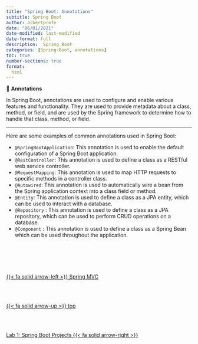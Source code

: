 ```yaml
---
title: "Spring Boot: Annotations"
subtitle: Spring Boot
author: albertprofe
date: "06/01/2021"
date-modified: last-modified
date-format: full
description:  Spring Boot
categories: [Spring-Boot, annotations]
toc: true
number-sections: true
format:
  html
---
```



::: {.summary}

📘 **Annotations**

In Spring Boot, annotations are used to configure and enable various features and functionality. They are used to provide metadata about a class, method, or field, and are used by the Spring framework to determine how to handle that class, method, or field.

:::

---


Here are some examples of common annotations used in Spring Boot:

- ``@SpringBootApplication``: This annotation is used to enable the default configuration of a Spring Boot application.
- ``@RestController``: This annotation is used to define a class as a RESTful web service controller.
- ``@RequestMapping``: This annotation is used to map HTTP requests to specific methods in a controller class.
- ``@Autowired``: This annotation is used to automatically wire a bean from the Spring application context into a class field or method.
- ``@Entity``: This annotation is used to define a class as a JPA entity, which can be used to interact with a database.
- ``@Repository`` : This annotation is used to define a class as a JPA repository, which can be used to perform CRUD operations on a database.
- ``@Component`` : This annotation is used to define a class as a Spring Bean which can be used throughout the application.



<!--- navLinks -->
<br><br>
<div class=row>
<br>
<div class='column left previous'>
<br>
[{{< fa solid arrow-left >}} Spring MVC](/spring/springmvc.qmd)
<br>
</div>
<br>
<div class='column center'>
<br>
[{{< fa solid arrow-up >}} top](#top)
<br>
</div>
<br>
<div class='column right next'>
<br>
[Lab 1: Spring Boot Projects  {{< fa solid arrow-right >}}](/springboot/sblab1.qmd)
<br>
</div>
<br>
</div>
